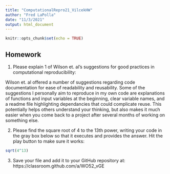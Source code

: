```yaml
---
title: "ComputationalRepro21_VilcekHW"
author: "Fred LaPolla"
date: "11/3/2021"
output: html_document
---
```


```r
knitr::opts_chunk$set(echo = TRUE)
```

## Homework

1) Please explain 1 of Wilson et. al's suggestions for good practices in computational reproducibility:

Wilson et. al offered a number of suggestions regarding code documentation for ease of readability and reusability.  Some of the suggestions I personally aim to reproduce in my own code are explanations of functions and input variables at the beginning, clear variable names, and a readme file highlighting dependancies that could complicate reuse.  This potentially helps others understand your thinking, but also makes it much easier when you come back to a project after several months of working on something else.


2) Please find the square root of 4 to the 13th power, writing your code in the gray box below so that it executes and provides the answer. Hit the play button to make sure it works:

```r
sqrt(4^13)

```

3) Save your file and add it to your GitHub repository at: https://classroom.github.com/a/WO52_vGE
